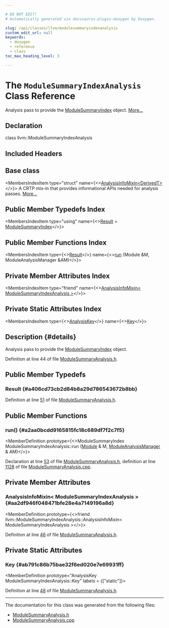 ```yaml
---

# DO NOT EDIT!
# Automatically generated via docusaurus-plugin-doxygen by Doxygen.

slug: /api/classes/llvm/modulesummaryindexanalysis
custom_edit_url: null
keywords:
  - doxygen
  - reference
  - class
toc_max_heading_level: 3

---
```





# The `ModuleSummaryIndexAnalysis` Class Reference

<DoxygenPage pluginConfig={pluginConfig}>

Analysis pass to provide the <a href="/docs/api/classes/llvm/modulesummaryindex">ModuleSummaryIndex</a> object. <a href="#details">More...</a>

## Declaration

<CodeBlock>class llvm::ModuleSummaryIndexAnalysis</CodeBlock>

## Included Headers

<IncludesList>
<IncludesListItem
  filePath="llvm/Analysis/ModuleSummaryAnalysis.h"
  permalink="/docs/api/files/include/include/llvm/include/llvm/analysis/modulesummaryanalysis-h"
  isLocal="true" />
</IncludesList>

## Base class

<MembersIndex>

<MembersIndexItem
  type="struct"
  name={<><a href="/docs/api/structs/llvm/analysisinfomixin">AnalysisInfoMixin&lt;DerivedT&gt;</a></>}>
A CRTP mix-in that provides informational APIs needed for analysis passes. <a href="/docs/api/structs/llvm/analysisinfomixin/#details">More...</a>
</MembersIndexItem>

</MembersIndex>

## Public Member Typedefs Index

<MembersIndex>

<MembersIndexItem
  type="using"
  name={<><a href="#a406cd73cb2d84b8a29d786543672b8bb">Result</a> = <a href="/docs/api/classes/llvm/modulesummaryindex">ModuleSummaryIndex</a></>}>
</MembersIndexItem>

</MembersIndex>

## Public Member Functions Index

<MembersIndex>

<MembersIndexItem
  type={<><a href="#a406cd73cb2d84b8a29d786543672b8bb">Result</a></>}
  name={<><a href="#a2aa0bcdd9165815fc18c689df7f2c7f5">run</a> (Module &amp;M, ModuleAnalysisManager &amp;AM)</>}>
</MembersIndexItem>

</MembersIndex>

## Private Member Attributes Index

<MembersIndex>

<MembersIndexItem
  type="friend"
  name={<><a href="#aa2df946f048471bfe28e4a7149196a8d">AnalysisInfoMixin&lt; ModuleSummaryIndexAnalysis &gt;</a></>}>
</MembersIndexItem>

</MembersIndex>

## Private Static Attributes Index

<MembersIndex>

<MembersIndexItem
  type={<><a href="/docs/api/structs/llvm/analysiskey">AnalysisKey</a></>}
  name={<><a href="#ab791c86b75bae32f6ed020e7e69931ff">Key</a></>}>
</MembersIndexItem>

</MembersIndex>

## Description {#details}

Analysis pass to provide the <a href="/docs/api/classes/llvm/modulesummaryindex">ModuleSummaryIndex</a> object.

Definition at line 44 of file <a href="/docs/api/files/include/include/llvm/include/llvm/analysis/modulesummaryanalysis-h">ModuleSummaryAnalysis.h</a>.

<SectionDefinition>

## Public Member Typedefs

### Result {#a406cd73cb2d84b8a29d786543672b8bb}

<MemberDefinition
  prototype="using llvm::ModuleSummaryIndexAnalysis::Result =  ModuleSummaryIndex">

Definition at line <a href="/docs/api/files/include/include/llvm/include/llvm/analysis/modulesummaryanalysis-h/#l00051">51</a> of file <a href="/docs/api/files/include/include/llvm/include/llvm/analysis/modulesummaryanalysis-h">ModuleSummaryAnalysis.h</a>.
</MemberDefinition>

</SectionDefinition>

<SectionDefinition>

## Public Member Functions

### run() {#a2aa0bcdd9165815fc18c689df7f2c7f5}

<MemberDefinition
  prototype={<>ModuleSummaryIndex ModuleSummaryIndexAnalysis::run (<a href="/docs/api/classes/llvm/module">Module</a> &amp; M, <a href="/docs/api/namespaces/llvm/#af9c9208365fd9ce11392b4d79485e259">ModuleAnalysisManager</a> &amp; AM)</>}>

Declaration at line <a href="/docs/api/files/include/include/llvm/include/llvm/analysis/modulesummaryanalysis-h/#l00053">53</a> of file <a href="/docs/api/files/include/include/llvm/include/llvm/analysis/modulesummaryanalysis-h">ModuleSummaryAnalysis.h</a>, definition at line <a href="/docs/api/files/lib/lib/analysis/modulesummaryanalysis-cpp/#l01128">1128</a> of file <a href="/docs/api/files/lib/lib/analysis/modulesummaryanalysis-cpp">ModuleSummaryAnalysis.cpp</a>.
</MemberDefinition>

</SectionDefinition>

<SectionDefinition>

## Private Member Attributes

### AnalysisInfoMixin&lt; ModuleSummaryIndexAnalysis &gt; {#aa2df946f048471bfe28e4a7149196a8d}

<MemberDefinition
  prototype={<>friend llvm::ModuleSummaryIndexAnalysis::AnalysisInfoMixin&lt; ModuleSummaryIndexAnalysis &gt;</>}>

Definition at line <a href="/docs/api/files/include/include/llvm/include/llvm/analysis/modulesummaryanalysis-h/#l00046">46</a> of file <a href="/docs/api/files/include/include/llvm/include/llvm/analysis/modulesummaryanalysis-h">ModuleSummaryAnalysis.h</a>.
</MemberDefinition>

</SectionDefinition>

<SectionDefinition>

## Private Static Attributes

### Key {#ab791c86b75bae32f6ed020e7e69931ff}

<MemberDefinition
  prototype="AnalysisKey ModuleSummaryIndexAnalysis::Key"
  labels = {["static"]}>

Definition at line <a href="/docs/api/files/include/include/llvm/include/llvm/analysis/modulesummaryanalysis-h/#l00048">48</a> of file <a href="/docs/api/files/include/include/llvm/include/llvm/analysis/modulesummaryanalysis-h">ModuleSummaryAnalysis.h</a>.
</MemberDefinition>

</SectionDefinition>

<hr/>

The documentation for this class was generated from the following files:

<ul>
<li><a href="/docs/api/files/include/include/llvm/include/llvm/analysis/modulesummaryanalysis-h">ModuleSummaryAnalysis.h</a></li>
<li><a href="/docs/api/files/lib/lib/analysis/modulesummaryanalysis-cpp">ModuleSummaryAnalysis.cpp</a></li>
</ul>

</DoxygenPage>
